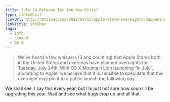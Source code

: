 ```yaml
---
title: July 24 Release for the New Kitty?
type: linkedList
linkUrl: http://9to5mac.com/2012/07/15/apple-store-overnights-happening-july-24-mountain-lion-launch-the-next-day/
linkTitle: 9to5Mac
tags:
  - Info
  - Linked
  - OS X
---
```


> We’ve heard a few whispers (3 and counting) that Apple Stores both in the United States and overseas have planned overnights for Tuesday, July 24th. With OS X Mountain Lion launching “in July”, according to Apple, we believe that it is sensible to speculate that this overnight may point to a public launch the following day.

We shall see. I say this every year, but I’m just not sure how soon I’ll be upgrading this year. Wait and see what bugs crop up and all that.
